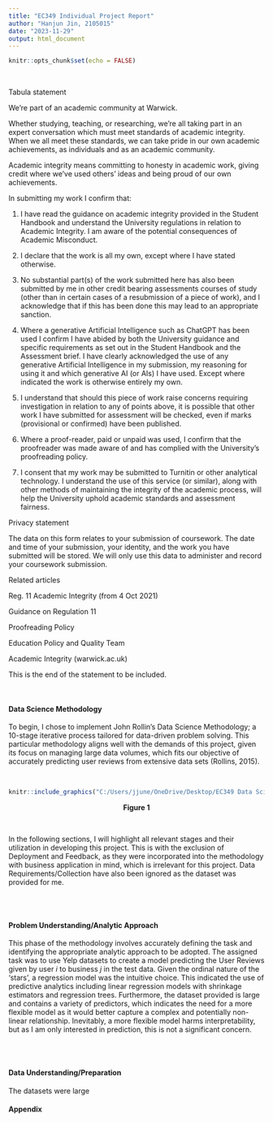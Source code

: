 ```yaml
---
title: "EC349 Individual Project Report"
author: "Hanjun Jin, 2105015"
date: "2023-11-29"
output: html_document
---
```


```r
knitr::opts_chunk$set(echo = FALSE)
```

<br>

Tabula statement

We're part of an academic community at Warwick.

Whether studying, teaching, or researching, we’re all taking part in an expert conversation which must meet standards of academic integrity. When we all meet these standards, we can take pride in our own academic achievements, as individuals and as an academic community.

Academic integrity means committing to honesty in academic work, giving credit where we've used others' ideas and being proud of our own achievements.

In submitting my work I confirm that:

1. I have read the guidance on academic integrity provided in the Student Handbook and understand the University regulations in relation to Academic Integrity. I am aware of the potential consequences of Academic Misconduct.

2. I declare that the work is all my own, except where I have stated otherwise.

3. No substantial part(s) of the work submitted here has also been submitted by me in other credit bearing assessments courses of study (other than in certain cases of a resubmission of a piece of work), and I acknowledge that if this has been done this may lead to an appropriate sanction.

4. Where a generative Artificial Intelligence such as ChatGPT has been used I confirm I have abided by both the University guidance and specific requirements as set out in the Student Handbook and the Assessment brief. I have clearly acknowledged the use of any generative Artificial Intelligence in my submission, my reasoning for using it and which generative AI (or AIs) I have used. Except where indicated the work is otherwise entirely my own.

5. I understand that should this piece of work raise concerns requiring investigation in relation to any of points above, it is possible that other work I have submitted for assessment will be checked, even if marks (provisional or confirmed) have been published.

6. Where a proof-reader, paid or unpaid was used, I confirm that the proofreader was made aware of and has complied with the University’s proofreading policy.

7. I consent that my work may be submitted to Turnitin or other analytical technology. I understand the use of this service (or similar), along with other methods of maintaining the integrity of the academic process, will help the University uphold academic standards and assessment fairness.

Privacy statement

The data on this form relates to your submission of coursework. The date and time of your submission, your identity, and the work you have submitted will be stored. We will only use this data to administer and record your coursework submission.

Related articles

Reg. 11 Academic Integrity (from 4 Oct 2021)

Guidance on Regulation 11

Proofreading Policy  

Education Policy and Quality Team

Academic Integrity (warwick.ac.uk)

This is the end of the statement to be included.

<div style="page-break-after: always;"></div>

<br>

#### **Data Science Methodology**

To begin, I chose to implement John Rollin's Data Science Methodology; a 10-stage iterative process tailored for data-driven problem solving. This particular methodology aligns well with the demands of this project, given its focus on managing large data volumes, which fits our objective of accurately predicting user reviews from extensive data sets (Rollins, 2015).

<br>

```r
knitr::include_graphics("C:/Users/jjune/OneDrive/Desktop/EC349 Data Science for Economists/EC349 Individual Project/Appendix/John Rollin's DS Methodology Figure.jpg")
```
<center>**Figure 1**</center>

<br>

In the following sections, I will highlight all relevant stages and their utilization in developing this project. This is with the exclusion of Deployment and Feedback, as they were incorporated into the methodology with  business application in mind, which is irrelevant for this project. Data Requirements/Collection have also been ignored as the dataset was provided for me. 

<br>
<br>

#### **Problem Understanding/Analytic Approach**

This phase of the methodology involves accurately defining the task and identifying the appropriate analytic approach to be adopted. The assigned task was to use Yelp datasets to create a model predicting the User Reviews given by user *i* to business *j* in the test data. Given the ordinal nature of the 'stars', a regression model was the intuitive choice. This indicated the use of predictive analytics including linear regression models with shrinkage estimators and regression trees. Furthermore, the dataset provided is large and contains a variety of predictors, which indicates the need for a more flexible model as it would better capture a complex and potentially non-linear relationship. Inevitably, a more flexible model harms interpretability, but as I am only interested in prediction, this is not a significant concern. 

<br>
<br>

#### **Data Understanding/Preparation**
The datasets were large 









#### **Appendix**

<br>










